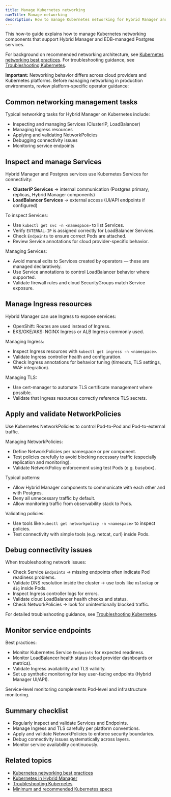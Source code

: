 ```yaml
---
title: Manage Kubernetes networking
navTitle: Manage networking
description: How to manage Kubernetes networking for Hybrid Manager and managed Postgres services.
---
```


This how-to guide explains how to manage Kubernetes networking components that support Hybrid Manager and EDB-managed Postgres services.

For background on recommended networking architecture, see [Kubernetes networking best practices](/portal/kubernetes/learn/explained/hybrid-manager/manage-kubernetes-networking).
For troubleshooting guidance, see [Troubleshooting Kubernetes](/portal/kubernetes/learn/how-to/troubleshooting-on-kubernetes).

**Important:** Networking behavior differs across cloud providers and Kubernetes platforms.
Before managing networking in production environments, review platform-specific operator guidance:


## Common networking management tasks

Typical networking tasks for Hybrid Manager on Kubernetes include:

- Inspecting and managing Services (ClusterIP, LoadBalancer)
- Managing Ingress resources
- Applying and validating NetworkPolicies
- Debugging connectivity issues
- Monitoring service endpoints

## Inspect and manage Services

Hybrid Manager and Postgres services use Kubernetes Services for connectivity:

- **ClusterIP Services** → internal communication (Postgres primary, replicas, Hybrid Manager components)
- **LoadBalancer Services** → external access (UI/API endpoints if configured)

To inspect Services:

- Use `kubectl get svc -n <namespace>` to list Services.
- Verify `EXTERNAL-IP` is assigned correctly for LoadBalancer Services.
- Check `Endpoints` to ensure correct Pods are attached.
- Review Service annotations for cloud provider-specific behavior.

Managing Services:

- Avoid manual edits to Services created by operators — these are managed declaratively.
- Use Service annotations to control LoadBalancer behavior where supported.
- Validate firewall rules and cloud SecurityGroups match Service exposure.

## Manage Ingress resources

Hybrid Manager can use Ingress to expose services:

- OpenShift: Routes are used instead of Ingress.
- EKS/GKE/AKS: NGINX Ingress or ALB Ingress commonly used.

Managing Ingress:

- Inspect Ingress resources with `kubectl get ingress -n <namespace>`.
- Validate Ingress controller health and configuration.
- Check Ingress annotations for behavior tuning (timeouts, TLS settings, WAF integration).

Managing TLS:

- Use cert-manager to automate TLS certificate management where possible.
- Validate that Ingress resources correctly reference TLS secrets.

## Apply and validate NetworkPolicies

Use Kubernetes NetworkPolicies to control Pod-to-Pod and Pod-to-external traffic.

Managing NetworkPolicies:

- Define NetworkPolicies per namespace or per component.
- Test policies carefully to avoid blocking necessary traffic (especially replication and monitoring).
- Validate NetworkPolicy enforcement using test Pods (e.g. busybox).

Typical patterns:

- Allow Hybrid Manager components to communicate with each other and with Postgres.
- Deny all unnecessary traffic by default.
- Allow monitoring traffic from observability stack to Pods.

Validating policies:

- Use tools like `kubectl get networkpolicy -n <namespace>` to inspect policies.
- Test connectivity with simple tools (e.g. netcat, curl) inside Pods.

## Debug connectivity issues

When troubleshooting network issues:

- Check Service `Endpoints` → missing endpoints often indicate Pod readiness problems.
- Validate DNS resolution inside the cluster → use tools like `nslookup` or `dig` inside Pods.
- Inspect Ingress controller logs for errors.
- Validate cloud LoadBalancer health checks and status.
- Check NetworkPolicies → look for unintentionally blocked traffic.

For detailed troubleshooting guidance, see [Troubleshooting Kubernetes](/portal/kubernetes/learn/how-to/troubleshooting-on-kubernetes).

## Monitor service endpoints

Best practices:

- Monitor Kubernetes Service `Endpoints` for expected readiness.
- Monitor LoadBalancer health status (cloud provider dashboards or metrics).
- Validate Ingress availability and TLS validity.
- Set up synthetic monitoring for key user-facing endpoints (Hybrid Manager UI/API).

Service-level monitoring complements Pod-level and infrastructure monitoring.

## Summary checklist

- Regularly inspect and validate Services and Endpoints.
- Manage Ingress and TLS carefully per platform conventions.
- Apply and validate NetworkPolicies to enforce security boundaries.
- Debug connectivity issues systematically across layers.
- Monitor service availability continuously.

## Related topics

- [Kubernetes networking best practices](/portal/kubernetes/learn/explained/hybrid-manager/manage-kubernetes-networking)
- [Kubernetes in Hybrid Manager](/portal/kubernetes/learn/explained/hybrid-manager/k8s-in-hybrid-manager)
- [Troubleshooting Kubernetes](/portal/kubernetes/learn/how-to/troubleshooting-on-kubernetes)
- [Minimum and recommended Kubernetes specs](/portal/kubernetes/learn/explained/hybrid-manager/minimum-required-specs)
